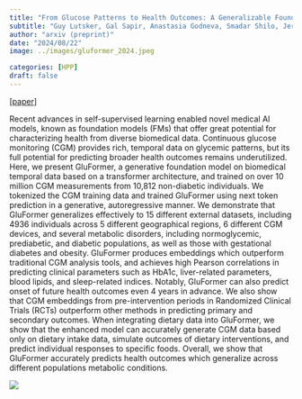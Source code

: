 ```yaml
---
title: "From Glucose Patterns to Health Outcomes: A Generalizable Foundation Model for Continuous Glucose Monitor Data Analysis"
subtitle: "Guy Lutsker, Gal Sapir, Anastasia Godneva, Smadar Shilo, Jerry R Greenfield, Dorit Samocha-Bonet, Shie Mannor, Eli Meirom, Gal Chechik, Hagai Rossman, Eran Segal"
author: "arxiv (preprint)"
date: "2024/08/22"
image: ../images/gluformer_2024.jpeg

categories: [HPP]
draft: false
---
```


[[paper](https://arxiv.org/abs/2408.11876)]

Recent advances in self-supervised learning enabled novel medical AI models, known as foundation models (FMs) that offer great potential for characterizing health from diverse biomedical data. Continuous glucose monitoring (CGM) provides rich, temporal data on glycemic patterns, but its full potential for predicting broader health outcomes remains underutilized. Here, we present GluFormer, a generative foundation model on biomedical temporal data based on a transformer architecture, and trained on over 10 million CGM measurements from 10,812 non-diabetic individuals. We tokenized the CGM training data and trained GluFormer using next token prediction in a generative, autoregressive manner. We demonstrate that GluFormer generalizes effectively to 15 different external datasets, including 4936 individuals across 5 different geographical regions, 6 different CGM devices, and several metabolic disorders, including normoglycemic, prediabetic, and diabetic populations, as well as those with gestational diabetes and obesity. GluFormer produces embeddings which outperform traditional CGM analysis tools, and achieves high Pearson correlations in predicting clinical parameters such as HbA1c, liver-related parameters, blood lipids, and sleep-related indices. Notably, GluFormer can also predict onset of future health outcomes even 4 years in advance. We also show that CGM embeddings from pre-intervention periods in Randomized Clinical Trials (RCTs) outperform other methods in predicting primary and secondary outcomes. When integrating dietary data into GluFormer, we show that the enhanced model can accurately generate CGM data based only on dietary intake data, simulate outcomes of dietary interventions, and predict individual responses to specific foods. Overall, we show that GluFormer accurately predicts health outcomes which generalize across different populations metabolic conditions.

![](../images/gluformer_2024.jpeg)
